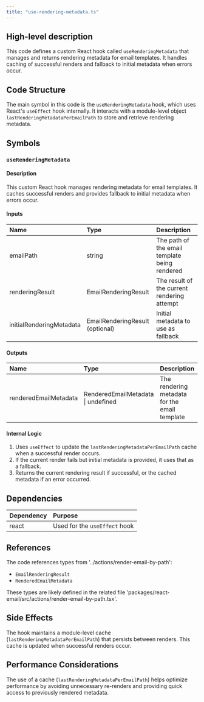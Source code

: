 ```yaml
---
title: "use-rendering-metadata.ts"
---
```


## High-level description
This code defines a custom React hook called `useRenderingMetadata` that manages and returns rendering metadata for email templates. It handles caching of successful renders and fallback to initial metadata when errors occur.

## Code Structure
The main symbol in this code is the `useRenderingMetadata` hook, which uses React's `useEffect` hook internally. It interacts with a module-level object `lastRenderingMetadataPerEmailPath` to store and retrieve rendering metadata.

## Symbols

### `useRenderingMetadata`
#### Description
This custom React hook manages rendering metadata for email templates. It caches successful renders and provides fallback to initial metadata when errors occur.

#### Inputs
| Name | Type | Description |
|:-----|:-----|:------------|
| emailPath | string | The path of the email template being rendered |
| renderingResult | EmailRenderingResult | The result of the current rendering attempt |
| initialRenderingMetadata | EmailRenderingResult (optional) | Initial metadata to use as fallback |

#### Outputs
| Name | Type | Description |
|:-----|:-----|:------------|
| renderedEmailMetadata | RenderedEmailMetadata \| undefined | The rendering metadata for the email template |

#### Internal Logic
1. Uses `useEffect` to update the `lastRenderingMetadataPerEmailPath` cache when a successful render occurs.
2. If the current render fails but initial metadata is provided, it uses that as a fallback.
3. Returns the current rendering result if successful, or the cached metadata if an error occurred.

## Dependencies
| Dependency | Purpose |
|:-----------|:--------|
| react | Used for the `useEffect` hook |

## References
The code references types from '../actions/render-email-by-path':
- `EmailRenderingResult`
- `RenderedEmailMetadata`

These types are likely defined in the related file 'packages/react-email/src/actions/render-email-by-path.tsx'.

## Side Effects
The hook maintains a module-level cache (`lastRenderingMetadataPerEmailPath`) that persists between renders. This cache is updated when successful renders occur.

## Performance Considerations
The use of a cache (`lastRenderingMetadataPerEmailPath`) helps optimize performance by avoiding unnecessary re-renders and providing quick access to previously rendered metadata.
